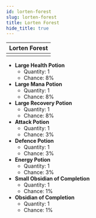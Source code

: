 ---
id: lorten-forest
slug: lorten-forest
title: Lorten Forest
hide_title: true
---


| Lorten Forest |
| :------------: |
| <MapIcon iconId="137"/> |

- **Large Health Potion**
	- Quantity: 1
	- Chance: 8%
- **Large Mana Potion**
	- Quantity: 1
	- Chance: 8%
- **Large Recovery Potion**
	- Quantity: 1
	- Chance: 8%
- **Attack Potion**
	- Quantity: 1
	- Chance: 3%
- **Defence Potion**
	- Quantity: 1
	- Chance: 3%
- **Energy Potion**
	- Quantity: 1
	- Chance: 3%
- **Small Obsidian of Completion**
	- Quantity: 1
	- Chance: 1%
- **Obsidian of Completion**
	- Quantity: 1
	- Chance: 1%

